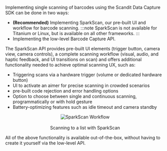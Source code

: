 Implementing single scanning of barcodes using the Scandit Data Capture SDK can be done in two ways:

- **(Recommended)** Implementing SparkScan, our pre-built UI and workflow for barcode scanning.
    :::note
    SparkScan is not available for Titanium or Linux, but is available on all other frameworks.
    :::
- Implementing the low-level Barcode Capture API.

The SparkScan API provides pre-built UI elements (trigger button, camera view, camera controls), a complete scanning workflow (visual, audio, and haptic feedback, and UI transitions on scan) and offers additional functionality needed to achieve optimal scanning UX, such as:

- Triggering scans via a hardware trigger (volume or dedicated hardware button)
- UI to activate an aimer for precise scanning in crowded scenarios
- pre-built code rejection and error handling options
- Option to choose between single and continuous scanning, programmatically or with hold gesture
- Battery-optimizing features such as idle timeout and camera standby

<p align="center">
  <img src="/img/sparkscan/workflow-example.gif" alt="SparkScan Workflow" /><br></br>Scanning to a list with SparkScan
</p>

All of the above functionality is available out-of-the-box, without having to create it yourself via the low-level API.
